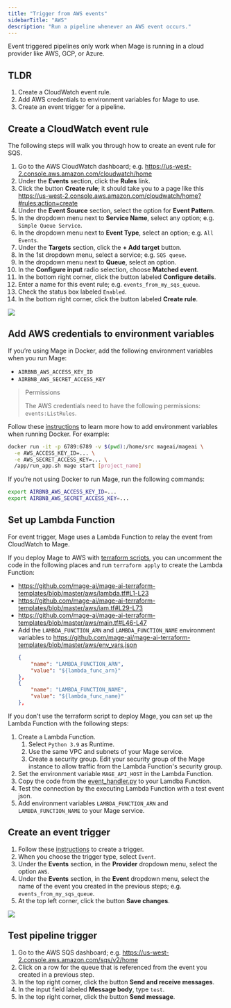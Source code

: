 ```yaml
---
title: "Trigger from AWS events"
sidebarTitle: "AWS"
description: "Run a pipeline whenever an AWS event occurs."
---
```


<Note>Event triggered pipelines only work when Mage is running in a cloud provider like AWS, GCP, or Azure.</Note>

## TLDR

1. Create a CloudWatch event rule.
1. Add AWS credentials to environment variables for Mage to use.
1. Create an event trigger for a pipeline.

## Create a CloudWatch event rule

The following steps will walk you through how to create an event rule for SQS.

1. Go to the AWS CloudWatch dashboard; e.g. https://us-west-2.console.aws.amazon.com/cloudwatch/home
1. Under the <b>Events</b> section, click the <b>Rules</b> link.
1. Click the button <b>Create rule</b>; it should take you to a page like this https://us-west-2.console.aws.amazon.com/cloudwatch/home?#rules:action=create
1. Under the <b>Event Source</b> section, select the option for <b>Event Pattern</b>.
1. In the dropdown menu next to <b>Service Name</b>, select any option; e.g. `Simple Queue Service`.
1. In the dropdown menu next to <b>Event Type</b>, select an option; e.g. `All Events`.
1. Under the <b>Targets</b> section, click the <b>+ Add target</b> button.
1. In the 1st dropdown menu, select a service; e.g. `SQS queue`.
1. In the dropdown menu next to <b>Queue</b>, select an option.
1. In the <b>Configure input</b> radio selection, choose <b>Matched event</b>.
1. In the bottom right corner, click the button labeled <b>Configure details</b>.
1. Enter a name for this event rule; e.g. `events_from_my_sqs_queue`.
1. Check the status box labeled `Enabled`.
1. In the bottom right corner, click the button labeled <b>Create rule</b>.

![](https://github.com/mage-ai/assets/blob/main/guides/triggers/events/create-event.png?raw=true)

## Add AWS credentials to environment variables

If you’re using Mage in Docker, add the following environment variables when you run
Mage:

- `AIRBNB_AWS_ACCESS_KEY_ID`
- `AIRBNB_AWS_SECRET_ACCESS_KEY`

> Permissions
>
> The AWS credentials need to have the following permissions: `events:ListRules`.

Follow these [instructions](/getting-started/setup#environment-variables)
to learn more how to add environment variables when running Docker. For example:

```bash
docker run -it -p 6789:6789 -v $(pwd):/home/src mageai/mageai \
  -e AWS_ACCESS_KEY_ID=... \
  -e AWS_SECRET_ACCESS_KEY=... \
  /app/run_app.sh mage start [project_name]
```

If you’re not using Docker to run Mage, run the following commands:

```bash
export AIRBNB_AWS_ACCESS_KEY_ID=...
export AIRBNB_AWS_SECRET_ACCESS_KEY=...
```

## Set up Lambda Function

For event trigger, Mage uses a Lambda Function to relay the event from CloudWatch to Mage.

If you deploy Mage to AWS with [terraform scripts](https://github.com/mage-ai/mage-ai-terraform-templates/tree/master/aws),
you can uncomment the code in the following places and run `terraform apply` to create the Lambda Function:
* https://github.com/mage-ai/mage-ai-terraform-templates/blob/master/aws/lambda.tf#L1-L23
* https://github.com/mage-ai/mage-ai-terraform-templates/blob/master/aws/iam.tf#L29-L73
* https://github.com/mage-ai/mage-ai-terraform-templates/blob/master/aws/main.tf#L46-L47
* Add the `LAMBDA_FUNCTION_ARN` and `LAMBDA_FUNCTION_NAME` environment variables to https://github.com/mage-ai/mage-ai-terraform-templates/blob/master/aws/env_vars.json
  ```json
  {
      "name": "LAMBDA_FUNCTION_ARN",
      "value": "${lambda_func_arn}"
  },
  {
      "name": "LAMBDA_FUNCTION_NAME",
      "value": "${lambda_func_name}"
  },
  ```

If you don't use the terraform script to deploy Mage, you can set up the Lambda Function with the following steps:
1. Create a Lambda Function.
    1. Select `Python 3.9` as Runtime.
    1. Use the same VPC and subnets of your Mage service. 
    1. Create a security group. Edit your security group of the Mage instance to allow traffic from the Lambda Function's security group.
1. Set the environment variable `MAGE_API_HOST` in the Lambda Function. 
1. Copy the code from the [event_handler.py](https://github.com/mage-ai/mage-ai-terraform-templates/blob/master/aws/python/event_handler.py) to
   your Lamdba Function.
1. Test the connection by the executing Lambda Function with a test event json.
1. Add environment variables `LAMBDA_FUNCTION_ARN` and `LAMBDA_FUNCTION_NAME` to your Mage service.



## Create an event trigger

1. Follow these [instructions](/design/data-pipeline-management#create-trigger)
to create a trigger.
1. When you choose the trigger type, select `Event`.
1. Under the <b>Events</b> section, in the <b>Provider</b> dropdown menu, select the option `AWS`.
1. Under the <b>Events</b> section, in the <b>Event</b> dropdown menu, select the name of the event
you created in the previous steps; e.g. `events_from_my_sqs_queue`.
1. At the top left corner, click the button <b>Save changes</b>.

![](https://github.com/mage-ai/assets/blob/main/guides/triggers/events/create-trigger.png?raw=true)

## Test pipeline trigger

1. Go to the AWS SQS dashboard; e.g. https://us-west-2.console.aws.amazon.com/sqs/v2/home
1. Click on a row for the queue that is referenced from the event you created in a previous step.
1. In the top right corner, click the button <b>Send and receive messages</b>.
1. In the input field labeled <b>Message body</b>, type `test`.
1. In the top right corner, click the button <b>Send message</b>.
